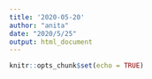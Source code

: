 ```yaml
---
title: '2020-05-20'
author: "anita"
date: "2020/5/25"
output: html_document
---
```


```r
knitr::opts_chunk$set(echo = TRUE)
```

```r

```

